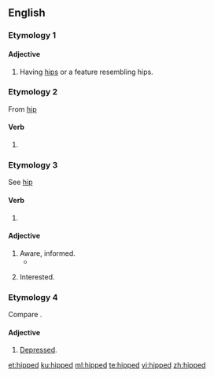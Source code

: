 ==English==

===Etymology 1===
{{suffix|hip|ed|gloss1=anatomy sense|lang=en}}

====Adjective====
{{en-adj}}

# Having [[hip]]s or a feature resembling hips.

===Etymology 2===
From [[hip#Verb|hip]] {{qualifier|verb}}

====Verb====
{{head|en|verb form}}

# {{en-past of|hip}}

===Etymology 3===
See [[hip#Etymology 3|hip]] {{qualifier|Etymology 3}}

====Verb====
{{head|en|verb form}}

# {{en-past of|hip}}

====Adjective====
{{en-adj}}

# Aware, informed.
#* {{quote-book|title=For the sake of argument: essays and minority reports|page=200|author={{w|Christopher Hitchens}}|year=1993|passage=If I admitted, though, to being a little '''hipped''' on the subject of Trotsky, I could sometimes gain an indulgent if flickering attention}}
# {{lb|en|with ''on''}} Interested.

===Etymology 4===
Compare {{m|en|hippish}}.

====Adjective====
{{en-adj}}

# [[depressed|Depressed]].

[[et:hipped]]
[[ku:hipped]]
[[ml:hipped]]
[[te:hipped]]
[[vi:hipped]]
[[zh:hipped]]